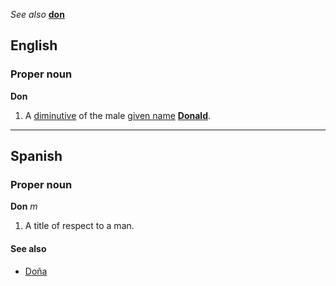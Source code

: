 ''See also'' '''[[don]]'''

==English==
===Proper noun===
'''Don'''

#A [[diminutive]] of the male [[given name]] '''[[Donald]]'''.

----
==Spanish==
===Proper noun===
'''Don''' ''m''

#A title of respect to a man.

====See also====
*[[Doña]]